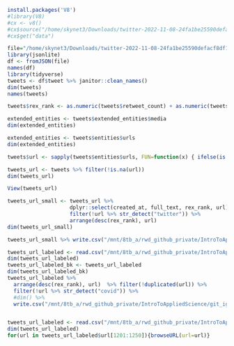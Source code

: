 
```r
install.packages('V8')
#library(V8)
#cx <- v8()
#cx$source("/home/skynet3/Downloads/twitter-2022-11-08-24fa1be25590defacf8df1fe45d475a1b82d1e6d6223a7c9cb10e61deff3c19d/data/tweets.js") # now the variable 'data' is defined #in V8
#cx$get("data") 

file="/home/skynet3/Downloads/twitter-2022-11-08-24fa1be25590defacf8df1fe45d475a1b82d1e6d6223a7c9cb10e61deff3c19d/data/tweets.js"
library(jsonlite)
df <- fromJSON(file)
names(df)
library(tidyverse)
tweets <- df$tweet %>% janitor::clean_names()
dim(tweets)
names(tweets)

tweets$rex_rank <- as.numeric(tweets$retweet_count) + as.numeric(tweets$favorite_count)

extended_entities <- tweets$extended_entities$media
dim(extended_entities)

extended_entities <- tweets$entities$urls
dim(extended_entities)

tweets$url <- sapply(tweets$entities$urls, FUN=function(x) { ifelse(is.null(x$expanded_url), NA, x$expanded_url) } ) %>% unlist()

tweets_url <- tweets %>% filter(!is.na(url))
dim(tweets_url)

View(tweets_url)

tweets_url_small <- tweets_url %>% 
                    dplyr::select(created_at, full_text, rex_rank, url) %>%
                    filter(!url %>% str_detect("twitter")) %>%
                    arrange(desc(rex_rank), url) 
dim(tweets_url_small)

tweets_url_small %>% write.csv("/mnt/8tb_a/rwd_github_private/IntroToAppliedScience/git_ignore/temp.csv")

tweets_url_labeled <- read.csv("/mnt/8tb_a/rwd_github_private/IntroToAppliedScience/git_ignore/temp_labeled.csv") #%>% filter(keep %in% 1)
dim(tweets_url_labeled)
tweets_url_labeled_bk <- tweets_url_labeled
dim(tweets_url_labeled_bk)
tweets_url_labeled %>% 
  arrange(desc(rex_rank), url)  %>% filter(!duplicated(url)) %>% 
  filter(!url %>% str_detect("covid")) %>% 
  #dim() %>%
  write.csv("/mnt/8tb_a/rwd_github_private/IntroToAppliedScience/git_ignore/temp_labeled.csv", row.names = FALSE)


tweets_url_labeled <- read.csv("/mnt/8tb_a/rwd_github_private/IntroToAppliedScience/git_ignore/temp_labeled.csv") #%>% filter(keep %in% 1)
dim(tweets_url_labeled)
for(url in tweets_url_labeled$url[1201:1250]){browseURL(url=url)}


```

```r




```
